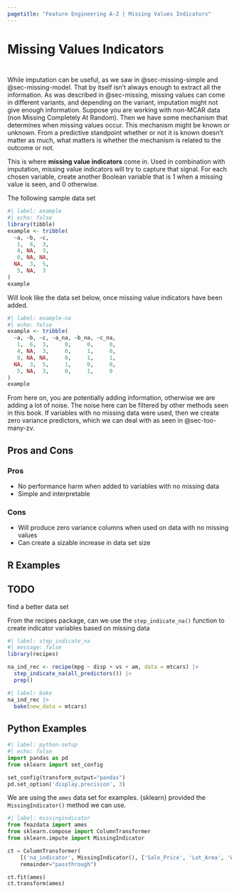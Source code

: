 ```yaml
---
pagetitle: "Feature Engineering A-Z | Missing Values Indicators"
---
```


# Missing Values Indicators {#sec-missing-indicator}

::: {style="visibility: hidden; height: 0px;"}
## Missing Values Indicators
:::

While imputation can be useful, as we saw in @sec-missing-simple and @sec-missing-model.
That by itself isn't always enough to extract all the information.
As was described in @sec-missing, missing values can come in different variants, and depending on the variant, imputation might not give enough information.
Suppose you are working with non-MCAR data (non Missing Completely At Random).
Then we have some mechanism that determines when missing values occur.
This mechanism might be known or unknown.
From a predictive standpoint whether or not it is known doesn't matter as much, what matters is whether the mechanism is related to the outcome or not.

This is where **missing value indicators** come in.
Used in combination with imputation, missing value indicators will try to capture that signal.
For each chosen variable, create another Boolean variable that is 1 when a missing value is seen, and 0 otherwise.

The following sample data set

```r
#| label: example
#| echo: false 
library(tibble)
example <- tribble(
  ~a, ~b, ~c,
   1,  6,  3,
   4, NA,  3,
   0, NA, NA,
  NA,  3,  5,
   5, NA,  3
)
example
```

Will look like the data set below, once missing value indicators have been added.

```r
#| label: example-na
#| echo: false
example <- tribble(
  ~a, ~b, ~c, ~a_na, ~b_na, ~c_na,
   1,  6,  3,     0,     0,     0,
   4, NA,  3,     0,     1,     0,
   0, NA, NA,     0,     1,     1,
  NA,  3,  5,     1,     0,     0,
   5, NA,  3,     0,     1,     0
)
example
```

From here on, you are potentially adding information, otherwise we are adding a lot of noise.
The noise here can be filtered by other methods seen in this book.
If variables with no missing data were used, then we create zero variance predictors, which we can deal with as seen in @sec-too-many-zv.

## Pros and Cons

### Pros

-   No performance harm when added to variables with no missing data
-   Simple and interpretable

### Cons

-   Will produce zero variance columns when used on data with no missing values
-   Can create a sizable increase in data set size

## R Examples

::: callout-caution
# TODO

find a better data set
:::

From the recipes package, can we use the `step_indicate_na()` function to create indicator variables based on missing data

```r
#| label: step_indicate_na
#| message: false
library(recipes)

na_ind_rec <- recipe(mpg ~ disp + vs + am, data = mtcars) |>
  step_indicate_na(all_predictors()) |>
  prep()
```

```r
#| label: bake
na_ind_rec |>
  bake(new_data = mtcars)
```

## Python Examples

```python
#| label: python-setup
#| echo: false
import pandas as pd
from sklearn import set_config

set_config(transform_output="pandas")
pd.set_option('display.precision', 3)
```

We are using the `ames` data set for examples.
{sklearn} provided the `MissingIndicator()` method we can use.

```python
#| label: missingindicator
from feazdata import ames
from sklearn.compose import ColumnTransformer
from sklearn.impute import MissingIndicator

ct = ColumnTransformer(
    [('na_indicator', MissingIndicator(), ['Sale_Price', 'Lot_Area', 'Wood_Deck_SF',  'Mas_Vnr_Area'])], 
    remainder="passthrough")

ct.fit(ames)
ct.transform(ames)
```
